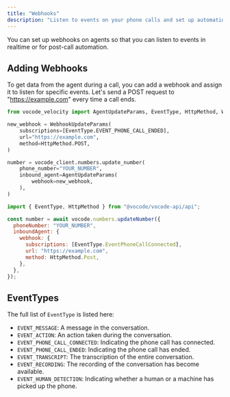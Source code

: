 ```yaml
---
title: "Webhooks"
description: "Listen to events on your phone calls and set up automations"
---
```


You can set up webhooks on agents so that you can
listen to events in realtime or for post-call automation.

## Adding Webhooks

To get data from the agent during a call, you can add a webhook and assign it to listen for specific events.
Let's send a POST request to "https://example.com" every time a call ends.

<CodeGroup>

```python Python
from vocode_velocity import AgentUpdateParams, EventType, HttpMethod, WebhookUpdateParams

new_webhook = WebhookUpdateParams(
    subscriptions=[EventType.EVENT_PHONE_CALL_ENDED],
    url="https://example.com",
    method=HttpMethod.POST,
)

number = vocode_client.numbers.update_number(
    phone_number="YOUR_NUMBER",
    inbound_agent=AgentUpdateParams(
        webhook=new_webhook,
    ),
)
```

```javascript TypeScript
import { EventType, HttpMethod } from "@vocode/vocode-api/api";

const number = await vocode.numbers.updateNumber({
  phoneNumber: "YOUR_NUMBER",
  inboundAgent: {
    webhook: {
      subscriptions: [EventType.EventPhoneCallConnected],
      url: "https://example.com",
      method: HttpMethod.Post,
    },
  },
});
```

</CodeGroup>

## EventTypes

The full list of `EventType` is listed here:

- `EVENT_MESSAGE`: A message in the conversation.
- `EVENT_ACTION`: An action taken during the conversation.
- `EVENT_PHONE_CALL_CONNECTED`: Indicating the phone call has connected.
- `EVENT_PHONE_CALL_ENDED`: Indicating the phone call has ended.
- `EVENT_TRANSCRIPT`: The transcription of the entire conversation.
- `EVENT_RECORDING`: The recording of the conversation has become available.
- `EVENT_HUMAN_DETECTION`: Indicating whether a human or a machine has picked up the phone.
